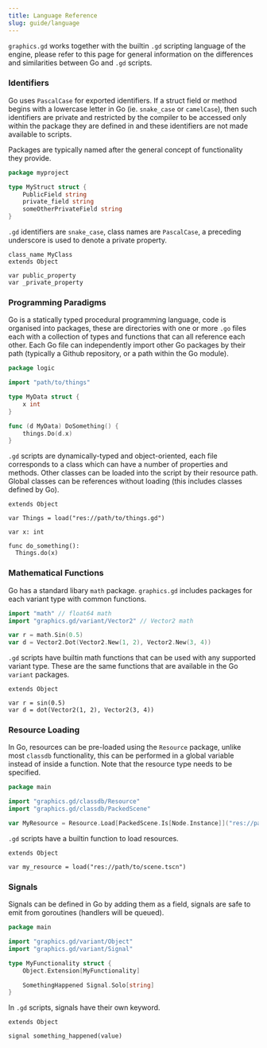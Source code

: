 ```yaml
---
title: Language Reference
slug: guide/language
---
```


`graphics.gd` works together with the builtin `.gd` scripting language of the engine, please refer to this
page for general information on the differences and similarities between Go and `.gd` scripts.


### Identifiers
Go uses `PascalCase` for exported identifiers. If a struct field or method begins with a lowercase
letter in Go (ie. `snake_case` or `camelCase`), then such identifiers are private and restricted
by the compiler to be accessed only within the package they are defined in and these identifiers
are not made available to scripts.

Packages are typically named after the general concept of functionality they provide.

```go
package myproject

type MyStruct struct {
    PublicField string
    private_field string
    someOtherPrivateField string
}
```

`.gd` identifiers are `snake_case`, class names are `PascalCase`, a preceding underscore is
used to denote a private property.

```gdscript
class_name MyClass
extends Object

var public_property
var _private_property
```

### Programming Paradigms
Go is a statically typed procedural programming language, code is organised into packages, these are directories
with one or more `.go` files each with a collection of types and functions that can all reference each other. Each
Go file can independently import other Go packages by their path (typically a Github repository, or a path within
the Go module).

```go
package logic

import "path/to/things"

type MyData struct {
	x int
}

func (d MyData) DoSomething() {
	things.Do(d.x)
}
```

`.gd` scripts are dynamically-typed and object-oriented, each file corresponds to a class which can have a number
of properties and methods. Other classes can be loaded into the script by their resource path. Global classes can
be references without loading (this includes classes defined by Go).

```gdscript
extends Object

var Things = load("res://path/to/things.gd")

var x: int

func do_something():
  Things.do(x)
```

### Mathematical Functions
Go has a standard libary `math` package. `graphics.gd` includes packages for each variant type with common functions.

```go
import "math" // float64 math
import "graphics.gd/variant/Vector2" // Vector2 math

var r = math.Sin(0.5)
var d = Vector2.Dot(Vector2.New(1, 2), Vector2.New(3, 4))
```

`.gd` scripts have builtin math functions that can be used with any supported variant type. These are the same
functions that are available in the Go `variant` packages.

```gdscript
extends Object

var r = sin(0.5)
var d = dot(Vector2(1, 2), Vector2(3, 4))
```

### Resource Loading
In Go, resources can be pre-loaded using the `Resource` package, unlike most `classdb` functionality, this can be
performed in a global variable instead of inside a function. Note that the resource type needs to be specified.

```go
package main

import "graphics.gd/classdb/Resource"
import "graphics.gd/classdb/PackedScene"

var MyResource = Resource.Load[PackedScene.Is[Node.Instance]]("res://path/to/scene.tscn")
```

`.gd` scripts have a builtin function to load resources.

```gdscript
extends Object

var my_resource = load("res://path/to/scene.tscn")
```

### Signals
Signals can be defined in Go by adding them as a field, signals are safe to emit from goroutines (handlers will be queued).

```go
package main

import "graphics.gd/variant/Object"
import "graphics.gd/variant/Signal"

type MyFunctionality struct {
	Object.Extension[MyFunctionality]

	SomethingHappened Signal.Solo[string]
}
```

In `.gd` scripts, signals have their own keyword.

```gdscript
extends Object

signal something_happened(value)

```
